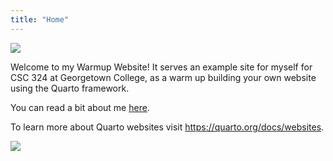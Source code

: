 ```yaml
---
title: "Home"
---
```


![](https://images-wixmp-ed30a86b8c4ca887773594c2.wixmp.com/f/077f7eb0-ab76-4335-87fc-24817b8d9350/d7a459j-3968d5c1-9aec-46e4-953f-63d1fd3790ef.gif?token=eyJ0eXAiOiJKV1QiLCJhbGciOiJIUzI1NiJ9.eyJzdWIiOiJ1cm46YXBwOjdlMGQxODg5ODIyNjQzNzNhNWYwZDQxNWVhMGQyNmUwIiwiaXNzIjoidXJuOmFwcDo3ZTBkMTg4OTgyMjY0MzczYTVmMGQ0MTVlYTBkMjZlMCIsIm9iaiI6W1t7InBhdGgiOiJcL2ZcLzA3N2Y3ZWIwLWFiNzYtNDMzNS04N2ZjLTI0ODE3YjhkOTM1MFwvZDdhNDU5ai0zOTY4ZDVjMS05YWVjLTQ2ZTQtOTUzZi02M2QxZmQzNzkwZWYuZ2lmIn1dXSwiYXVkIjpbInVybjpzZXJ2aWNlOmZpbGUuZG93bmxvYWQiXX0.anss_orgY5Urp8prE1teFbrjTHEAF6brDXlepoDqsCM)

Welcome to my Warmup Website!  It serves an example site for myself for CSC 324 at Georgetown College, as a warm up building your own website using the Quarto framework.

You can read a bit about me [here](about.html).

To learn more about Quarto websites visit <https://quarto.org/docs/websites>.

![](https://media1.giphy.com/media/qLytYr0b6Fsjj4MyYm/giphy.gif?cid=ecf05e47w0q0sp66s4gx34dw376oxpovm5ckurwb99ugqyhl&ep=v1_gifs_search&rid=giphy.gif&ct=g)

